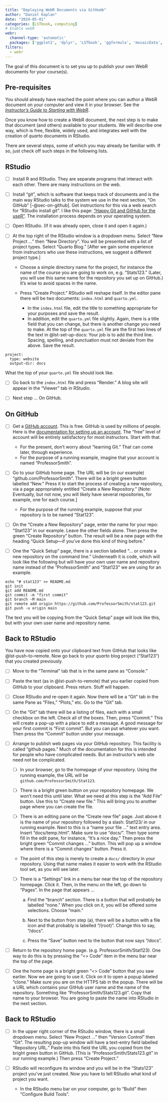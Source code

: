```yaml
---
title: "Deploying WebR Documents via GitHumb"
author: "Daniel Kaplan"
date: "2024-05-01"
categories: [LSTbook, computing]
# Enable webR
webr:
  channel-type: 'automatic'
  packages: ['ggplot2', 'dplyr', 'LSTbook', 'ggformula', 'mosaicData', 'moderndive', 'palmerpenguins', 'babynames', 'knitr', 'rmarkdown', 'stringdist', 'mosaicData' ]
filters:
  - webr
---
```


The goal of this document is to set you up to publish your own WebR documents for your course(s).

::: {.callout-tip}
## Pre-requisites

You should already have reached the point where you can author a WebR document on your computer and view it in your browser. See the [*Instructor's Guide to Starting with WebR*](../WebR/).
:::

Once you know how to create a WebR document, the next step is to make that document (and others) available to your students. We will describe one way, which is free, flexible, widely used, and integrates well with the creation of *quarto* documents in RStudio.

There are several steps, some of which you may already be familiar with. If so, just check off such steps in the following lists.

## RStudio

- [ ] Install R and RStudio. They are separate programs that interact with each other. There are many instructions on the web.

- [ ] Install "git", which is software that keeps track of documents and is the main way RStudio talks to the system we use in the next section, "On GitHub" [-@sec-on-github]. Get instructions for this via a web search for "RStudio install git". I like this page: ["Happy Git and GitHub for the useR"](https://happygitwithr.com/install-git.html). The installation process depends on your operating system.

- [ ] Open RStudio. (If it was already open, close it and open it again.)

- [ ] At the top right of the RStudio window is a dropdown menu. Select "New Project ..." then "New Directory". You will be presented with a list of project types. Select "Quarto Blog." [After we gain some experience from instructors who use these instructions, we suggest a different project type.] 

    - Choose a simple directory name for the project, for instance the name of the course you are going to work on, e.g. "Stats123." (Later, you will use this same name for the repository you set up on GitHub.) It's wise to avoid spaces in the name. 
    
    - Press "Create Project." RStudio will reshape itself. In the editor pane there will be two documents: `index.html` and `quarto.yml`. 
        - In the `index.html` file, edit the title to something appropriate for your purposes and save the result. 
        - In addition, edit the `quarto.yml` file slightly. Again, there is a title field that you can change, but there is another change you need to make. At the top of the `quarto.yml` file are the first two lines of the text in @lst-set-up-docs: Your job is to add the third line. Spacing, spelling, and punctuation must not deviate from the above. Save the result.

::: {#lst-set-up-docs}    
```
project:
  type: website
  output-dir: docs
```

What the top of your `quarto.yml` file should look like.
:::

- [ ] Go back to the `index.html` file and press "Render." A blog site will appear in the "Viewer" tab in RStudio.

- [ ] Next step ... On GitHub.

    


## On GitHub {#sec-on-github}

- [ ] Get a [GitHub account](github.com). This is free. GitHub is used by millions of people. Here is the [documentation for setting up an account](https://docs.github.com/en/get-started/onboarding/getting-started-with-your-github-account). The "free" level of account will be entirely satisfactory for most instructors. Start with that.

    - For the present, don't worry about "learning Git." That can come later, through experience.
    - For the purpose of a running example, imagine that your account is named "ProfessorSmith".

- [ ] Go to your GitHub home page. The URL will be (in our example) "github.com/ProfessorSmith". There will be a bright green button labelled "New." Press it to start the process of creating a new repository, via a page appropriately entitled "Create a New Repository." [Note: Eventually, but not now, you will likely have several repositories, for example, one for each course.]

    - For the purpose of the running example, suppose that your repository is to be named "Stat123".
    
- [ ] On the "Create a New Repository" page, enter the name for your repo: "Stat123" in our example. Leave the other fields alone. Then press the green "Create Repository" button. The result will be a new page with the heading "Quick Setup---if you've done this kind of thing before." 

- [ ] One the "Quick Setup" page, there is a section labelled "... or create a new repository on the command line." Underneath it is code, which will look like the following but will have your own user name and repository name instead of the "ProfessorSmith" and "Stat123" we are using for an example.

::: {#lst-push-to-remote}
```
echo "# stat123" >> README.md
git init
git add README.md
git commit -m "first commit"
git branch -M main
git remote add origin https://github.com/ProfessorSmith/stat123.git
git push -u origin main
```

The text you will be copying from the "Quick Setup" page will look like this, but with your own user name and repository name.
:::

## Back to RStudio

You have now copied onto your clipboard text from GitHub that looks like @lst-push-to-remote. Now go back to your *quarto* blog project ("Stat123") that you created previously.

- [ ] Move to the "Terminal" tab that is in the same pane as "Console." 

- [ ] Paste the text (as in @lst-push-to-remote) that you earlier copied from GitHub to your clipboard. Press return. Stuff will happen.

- [ ] Close RStudio and re-open it again. Now there will be a "Git" tab in the same Pane as "Files," "Plots," etc. Go to the "Git" tab.

- [ ] On the "Git" tab there will be a listing of files, each with a small checkbox on the left. Check all of the boxes. Then, press "Commit." This will create a pop-up with a place to edit a message. A good message for your first commit is "First commit". But you can put whatever you want. Then press the "Commit" button under your message.

- [ ] Arrange to publish web pages via your GitHub repository. This facility is called "github pages." Much of the documentation for this is intended for people who have complicated needs. But an instructor's web site need not be complicated.

    - [ ] In your browser, go to the homepage of your repository. Using the running example, the URL will be `github.com/ProfessorSmith/Stat123`.

    - [ ] There is a bright green button on your repository homepage. We won't need this until later. What we need at this step is the "Add File" button. Use this to "Create new file." This will bring you to another page where you can create the file.
    
    - [ ] There is an editing pane on the "Create new file" page. Just above it is the name of your repository followed by a slash: Stat123/ in our running example. Next to this is a "name your file ..." text entry area. Insert "docs/temp.html". Make sure to use "docs/". Then type some fill in the edit pane, for instance, "It's a nice day." Then press the bright green "Commit changes ..." button. This will pop up a window where there is a "Commit changes" button. Press it.
    
    - The point of this step is merely to create a `docs/` directory in your repository. Using that name makes it easier to work with the RStudio tool set, as you will see later.

    - [ ] There is a "Settings" link in a menu bar near the top of the repository homepage. Click it. Then, in the menu on the left, go down to "Pages". In the page that appears ...
    
        a. Find the "branch" section. There is a button that will probably be labelled "none." When you click on it, you will be offered some selections. Choose "main."
        
        b. Next to the button from step (a), there will be a button with a file icon and that probably is labelled "/(root)". Change this to say, "/docs".
        
        c. Press the "Save" button next to the button that now says "/docs". 
        
- [ ] Return to the repository home page. (e.g. ProfessorSmith/Stat123). One way to do this is by pressing the "<> Code" item in the menu bar near the top of the page.

- [ ] One the home page is a bright green "<> Code" button that you saw earlier. Now we are going to use it. Click on it to open a popup labeled "clone." Make sure you are on the HTTPS tab in the popup. There will be a URL which contains your GitHub user name and the name of the repository. Something like "ProfessorSmith/Stats123.git". Copy that name to your browser. You are going to paste the name into RStudio in the next section.
  
## Back to RStudio

- [ ] In the upper right corner of the RStudio window, there is a small dropdown menu. Select "New Project ..." then "Version Control" then "Git". The resulting pop-up window will have a text-entry field labelled "Repository URL." Paste into this field the URL you copied from the bright green button in GitHub. (This is "ProfessorSmith/Stats123.git" in our running example.) Then press "Create Project."

- [ ] RStudio will reconfigure its window and you will be in the "Stats123" project you've just created. Now you have to tell RStudio what kind of project you want. 

    - In the RStudio menu bar on your computer, go to "Build" then "Configure Build Tools".


<!--

Your job is to add the third line. Spacing, spelling, and punctuation must not deviate from the above. Save the result.

-->

